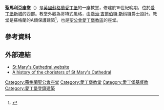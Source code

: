 {{Infobox church
|name          = Saint Mary's Cathedral, Edinburgh
|fullname      = Cathedral Church of Saint Mary the Virgin
|image         = St Mary's Episcopal Cathedral.jpg
|caption       = 
|dedication    = [[聖母瑪麗亞|聖母瑪麗亞]]
|denomination  = [[蘇格蘭聖公會|蘇格蘭聖公會]]
|churchmanship = 
|diocese       = [[聖公會愛丁堡教區|愛丁堡教區]]
|bishop        = The Rt Rev. Dr. John Armes
|provost       = The Very Rev. Graham Forbes CBE
|precentor     = Canon Peter Allen
|organist      = Duncan Ferguson
|website=[http://www.cathedral.net www.cathedral.net]
| coordinates            = {{coord|55|56|55|N|3|12|58|W|type:landmark_region:GB|display=title}}
}}
'''聖馬利亞座堂'''（{{lang-en|St Mary's Cathedral}}）是[[英國|英國]][[蘇格蘭|蘇格蘭]][[愛丁堡|愛丁堡]]的一座教堂，修建於19世紀晚期，位於[[愛丁堡新城|愛丁堡新城]]的西部。教堂外觀為哥特式風格，由[[喬治·吉爾伯特·斯科特|喬治·吉爾伯特·斯科特]]爵士設計。教堂是蘇格蘭的A類保護建築<ref>{{cite web |url=http://hsewsf.sedsh.gov.uk/hslive/hsstart?P_HBNUM=27441 |title=Cathedral Church of St Mary (Episcopal) |publisher=[[Historic_Scotland|Historic Scotland]]}}</ref>，也是[[聖公會愛丁堡教區|聖公會愛丁堡教區]]的座堂。

==參考資料==
{{reflist}}

==外部連結==
{{commons category|St Mary's Cathedral, Edinburgh}}
* [https://web.archive.org/web/20150516124453/http://www.cathedral.net/ St Mary's Cathedral website]
* [https://web.archive.org/web/20081205063411/http://www.ofchoristers.net/Chapters/Edinburgh.htm A history of the choristers of St Mary's Cathedral]

[[Category:蘇格蘭聖公會座堂|Category:蘇格蘭聖公會座堂]]
[[Category:愛丁堡教堂|Category:愛丁堡教堂]]
[[Category:愛丁堡基督教|Category:愛丁堡基督教]]
[[Category:愛丁堡登錄建築|Category:愛丁堡登錄建築]]